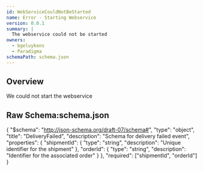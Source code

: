 ```yaml
---
id: WebServiceCouldNotBeStarted
name: Error - Starting Webservice
version: 0.0.1
summary: |
  The webservice could not be started
owners:
  - bgeluykens
  - Paradigma
schemaPath: schema.json
---
```



## Overview

We could not start the webservice

<NodeGraph />

<SchemaViewer file="schema.json" title="JSON Schema" maxHeight="500" />

 ## Raw Schema:schema.json

{
    "$schema": "http://json-schema.org/draft-07/schema#",
    "type": "object",
    "title": "DeliveryFailed",
    "description": "Schema for delivery failed event",
    "properties": {
        "shipmentId": {
            "type": "string",
            "description": "Unique identifier for the shipment"
        },
        "orderId": {
            "type": "string",
            "description": "Identifier for the associated order"
        }
    },
    "required": ["shipmentId", "orderId"]
}